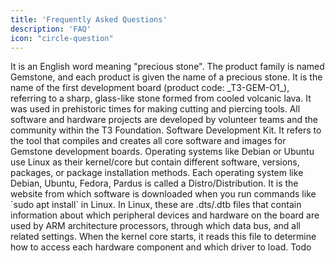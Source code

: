 ```yaml
---
title: 'Frequently Asked Questions'
description: 'FAQ'
icon: "circle-question"
---
```


<AccordionGroup>

  <Accordion title="What does Gemstone mean?">
    It is an English word meaning "precious stone". The product family is named Gemstone, and each product is 
    given the name of a precious stone.
  </Accordion>

  <Accordion title="What is Obsidian?">
    It is the name of the first development board (product code: _T3-GEM-O1_), referring to a sharp, glass-like 
    stone formed from cooled volcanic lava. It was used in prehistoric times for making cutting and piercing tools.
  </Accordion>

  <Accordion title="Who develops the projects?">
    All software and hardware projects are developed by volunteer teams and the community within the T3 Foundation.
  </Accordion>

  <Accordion title="What is SDK?">
    Software Development Kit. It refers to the tool that compiles and creates all core software and images for 
    Gemstone development boards.
  </Accordion>

  <Accordion title="What is a Distro?">
    Operating systems like Debian or Ubuntu use Linux as their kernel/core but contain different software, 
    versions, packages, or package installation methods. Each operating system like Debian, Ubuntu, Fedora, 
    Pardus is called a Distro/Distribution.
  </Accordion>

  <Accordion title="What is an APT Server?">
    It is the website from which software is downloaded when you run commands like `sudo apt install` in Linux.
  </Accordion>

  <Accordion title="What is Device Tree?">
    In Linux, these are .dts/.dtb files that contain information about which peripheral devices and hardware 
    on the board are used by ARM architecture processors, through which data bus, and all related settings. 
    When the kernel core starts, it reads this file to determine how to access each hardware component and which 
    driver to load.
  </Accordion>

  <Accordion title="What is Overlay?">
    Todo
  </Accordion>

</AccordionGroup>
